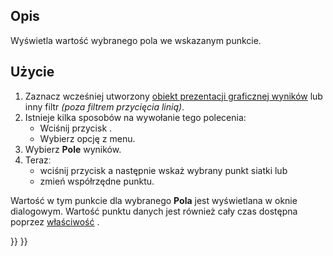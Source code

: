<languages/>

{{Docnav
|[[FEM_PostFilterLinearizedStresses/pl|Wykres linearyzacji naprężeń]]
|[[FEM_PostFilterCalculator/pl|Filtr kalkulatora]]
|[[FEM_Workbench/pl|środowisko pracy MES]]
|IconL=FEM_PostFilterLinearizedStresses.svg
|IconR=FEM_PostFilterCalculator.svg
|IconC=Workbench_FEM.svg
}}

<div class="mw-translate-fuzzy">
{{GuiCommand/pl
|Name=FEM PostFilterDataAtPoint
|Name/pl=MES: Filtr danych w punkcie
|MenuLocation=Wyniki → Filtr danych w punkcie
|Workbenches=[[FEM_Workbench/pl|MES]]
|SeeAlso=[[FEM_PostPipelineFromResult/pl|Prezentacja graficzna wyników]], [[FEM_tutorial/pl|Poradnik MES]]
}}
</div>

<span id="Description"></span>
==Opis==

Wyświetla wartość wybranego pola we wskazanym punkcie.

<span id="Usage"></span>
==Użycie==

<div class="mw-translate-fuzzy">
# Zaznacz wcześniej utworzony [[FEM_PostPipelineFromResult/pl|obiekt prezentacji graficznej wyników]] lub inny filtr ''(poza filtrem przycięcia linią)''.
# Istnieje kilka sposobów na wywołanie tego polecenia:
#* Wciśnij przycisk {{Button|[[Image:FEM_PostFilterDataAtPoint.svg|16px]] [[FEM_PostFilterDataAtPoint/pl|Filtr danych w punkcie]]}}.
#* Wybierz opcję {{MenuCommand|Wyniki → [[Image:FEM_PostFilterDataAtPoint.svg|16px]] Filtr danych w punkcie}} z menu.
# Wybierz '''Pole''' wyników.
# Terazː
#* wciśnij przycisk {{Button|Wybierz punkt}} a następnie wskaż wybrany punkt siatki lub
#* zmień współrzędne punktu.
</div>

Wartość w tym punkcie dla wybranego '''Pola''' jest wyświetlana w oknie dialogowym. Wartość punktu danych jest również cały czas dostępna poprzez [[Property_editor/pl|właściwość]] {{PropertyData|Point Data}}.


{{Docnav
|[[FEM_PostFilterLinearizedStresses/pl|Wykres linearyzacji naprężeń]]
|[[FEM_PostFilterCalculator/pl|Filtr kalkulatora]]
|[[FEM_Workbench/pl|środowisko pracy MES]]
|IconL=FEM_PostFilterLinearizedStresses.svg
|IconR=FEM_PostFilterCalculator.svg
|IconC=Workbench_FEM.svg
}}

{{FEM Tools navi{{#translation:}}}}
{{Userdocnavi{{#translation:}}}}